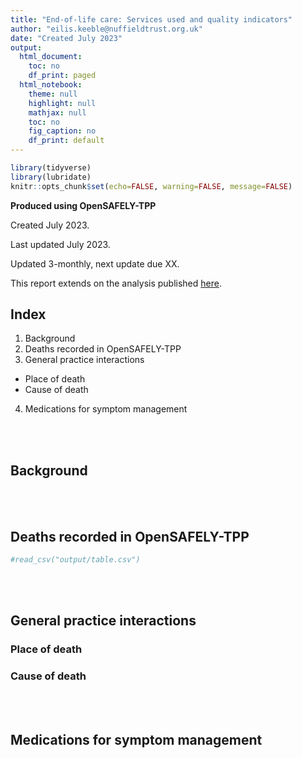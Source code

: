 ```yaml
---
title: "End-of-life care: Services used and quality indicators"
author: "eilis.keeble@nuffieldtrust.org.uk"
date: "Created July 2023"
output:
  html_document:
    toc: no
    df_print: paged
  html_notebook:
    theme: null
    highlight: null
    mathjax: null
    toc: no
    fig_caption: no
    df_print: default
---
```


```r
library(tidyverse)
library(lubridate)
knitr::opts_chunk$set(echo=FALSE, warning=FALSE, message=FALSE)
```

**Produced using OpenSAFELY-TPP**

Created July 2023.

Last updated July 2023.

Updated 3-monthly, next update due XX.

This report extends on the analysis published [here](https://www.nuffieldtrust.org.uk/research/deaths-at-home-during-the-covid-19-pandemic-and-implications-for-patients-and-services).

## Index

1.  Background
2.  Deaths recorded in OpenSAFELY-TPP
3.  General practice interactions

   * Place of death
   * Cause of death

4.  Medications for symptom management

<br/><br/>

## Background

<br/><br/>

## Deaths recorded in OpenSAFELY-TPP

```r
#read_csv("output/table.csv")
```

<br/><br/>

## General practice interactions

### Place of death

### Cause of death

<br/><br/>

## Medications for symptom management

<br/><br/>
